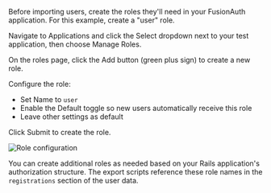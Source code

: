 
Before importing users, create the roles they'll need in your FusionAuth application. For this example, create a "user" role.

Navigate to <Breadcrumb>Applications</Breadcrumb> and click the <InlineUIElement>Select</InlineUIElement> dropdown next to your test application, then choose <InlineUIElement>Manage Roles</InlineUIElement>.

On the roles page, click the <InlineUIElement>Add</InlineUIElement> button (green plus sign) to create a new role.

Configure the role:

- Set <InlineField>Name</InlineField> to `user`
- Enable the <InlineUIElement>Default</InlineUIElement> toggle so new users automatically receive this role
- Leave other settings as default

Click <InlineUIElement>Submit</InlineUIElement> to create the role.

![Role configuration](/img/docs/lifecycle/migrate-users/framework-specific/node-passport/create-role.png)

You can create additional roles as needed based on your Rails application's authorization structure. The export scripts reference these role names in the `registrations` section of the user data.
